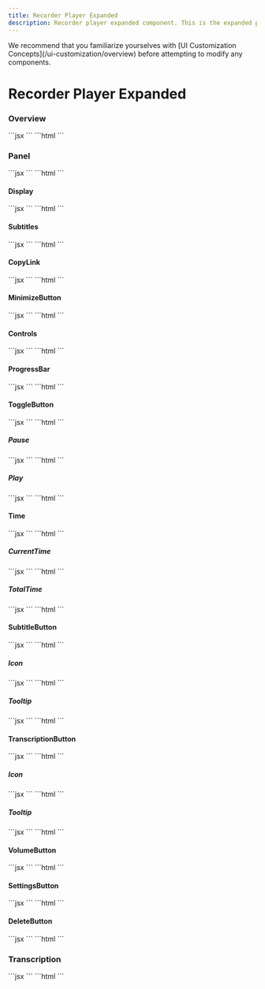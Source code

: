 ```yaml
---
title: Recorder Player Expanded
description: Recorder player expanded component. This is the expanded player that appears when user wants to view the recording in full screen.
---
```


<Note>
We recommend that you familiarize yourselves with [UI Customization Concepts](/ui-customization/overview) before attempting to modify any components.
</Note>

# Recorder Player Expanded

### Overview
<Tabs>
<Tab title="React / Next.js">
```jsx
<VeltWireframe>
    <VeltRecorderPlayerExpandedWireframe>
        <VeltRecorderPlayerExpandedWireframe.Panel />
        <VeltRecorderPlayerExpandedWireframe.Transcription />
    </VeltRecorderPlayerExpandedWireframe>
</VeltWireframe>
```
</Tab>
<Tab title="Other Frameworks">
```html
<velt-wireframe style="display:none;">
    <velt-recorder-player-expanded-wireframe>
        <velt-recorder-player-expanded-panel-wireframe></velt-recorder-player-expanded-panel-wireframe>
        <velt-recorder-player-expanded-transcription-wireframe></velt-recorder-player-expanded-transcription-wireframe>
    </velt-recorder-player-expanded-wireframe>
</velt-wireframe>
```
</Tab>
</Tabs>

### Panel
<Tabs>
<Tab title="React / Next.js">
```jsx
<VeltWireframe>
    <VeltRecorderPlayerExpandedWireframe.Panel>
        <VeltRecorderPlayerExpandedWireframe.Display />
        <VeltRecorderPlayerExpandedWireframe.Subtitles />
        <VeltRecorderPlayerExpandedWireframe.CopyLink />
        <VeltRecorderPlayerExpandedWireframe.MinimizeButton />
        <VeltRecorderPlayerExpandedWireframe.Controls />
    </VeltRecorderPlayerExpandedWireframe.Panel>
</VeltWireframe>
```
</Tab>
<Tab title="Other Frameworks">
```html
<velt-wireframe style="display:none;">
    <velt-recorder-player-expanded-panel-wireframe>
        <velt-recorder-player-expanded-display-wireframe></velt-recorder-player-expanded-display-wireframe>
        <velt-recorder-player-expanded-subtitles-wireframe></velt-recorder-player-expanded-subtitles-wireframe>
        <velt-recorder-player-expanded-copy-link-wireframe></velt-recorder-player-expanded-copy-link-wireframe>
        <velt-recorder-player-expanded-minimize-button-wireframe></velt-recorder-player-expanded-minimize-button-wireframe>
        <velt-recorder-player-expanded-controls-wireframe></velt-recorder-player-expanded-controls-wireframe>
    </velt-recorder-player-expanded-panel-wireframe>
</velt-wireframe>
```
</Tab>
</Tabs>

#### Display
<Tabs>
<Tab title="React / Next.js">
```jsx
<VeltWireframe>
    <VeltRecorderPlayerExpandedWireframe.Display />
</VeltWireframe>
```
</Tab>
<Tab title="Other Frameworks">
```html
<velt-wireframe style="display:none;">
    <velt-recorder-player-expanded-display-wireframe></velt-recorder-player-expanded-display-wireframe>
</velt-wireframe>
```
</Tab>
</Tabs>

#### Subtitles
<Tabs>
<Tab title="React / Next.js">
```jsx
<VeltWireframe>
    <VeltRecorderPlayerExpandedWireframe.Subtitles />
</VeltWireframe>
```
</Tab>
<Tab title="Other Frameworks">
```html
<velt-wireframe style="display:none;">
    <velt-recorder-player-expanded-subtitles-wireframe></velt-recorder-player-expanded-subtitles-wireframe>
</velt-wireframe>
```
</Tab>
</Tabs>

#### CopyLink
<Tabs>
<Tab title="React / Next.js">
```jsx
<VeltWireframe>
    <VeltRecorderPlayerExpandedWireframe.CopyLink />
</VeltWireframe>
```
</Tab>
<Tab title="Other Frameworks">
```html
<velt-wireframe style="display:none;">
    <velt-recorder-player-expanded-copy-link-wireframe></velt-recorder-player-expanded-copy-link-wireframe>
</velt-wireframe>
```
</Tab>
</Tabs>

#### MinimizeButton
<Tabs>
<Tab title="React / Next.js">
```jsx
<VeltWireframe>
    <VeltRecorderPlayerExpandedWireframe.MinimizeButton />
</VeltWireframe>
```
</Tab>
<Tab title="Other Frameworks">
```html
<velt-wireframe style="display:none;">
    <velt-recorder-player-expanded-minimize-button-wireframe></velt-recorder-player-expanded-minimize-button-wireframe>
</velt-wireframe>
```
</Tab>
</Tabs>

#### Controls
<Tabs>
<Tab title="React / Next.js">
```jsx
<VeltWireframe>
    <VeltRecorderPlayerExpandedWireframe.Controls>
        <VeltRecorderPlayerExpandedWireframe.Controls.ProgressBar />
        <VeltRecorderPlayerExpandedWireframe.Controls.ToggleButton />
        <VeltRecorderPlayerExpandedWireframe.Controls.Time />
        <VeltRecorderPlayerExpandedWireframe.Controls.SubtitleButton />
        <VeltRecorderPlayerExpandedWireframe.Controls.TranscriptionButton />
        <VeltRecorderPlayerExpandedWireframe.Controls.VolumeButton />
        <VeltRecorderPlayerExpandedWireframe.Controls.SettingsButton />
        <VeltRecorderPlayerExpandedWireframe.Controls.DeleteButton />
    </VeltRecorderPlayerExpandedWireframe.Controls>
</VeltWireframe>
```
</Tab>
<Tab title="Other Frameworks">
```html
<velt-wireframe style="display:none;">
    <velt-recorder-player-expanded-controls-wireframe>
        <velt-recorder-player-expanded-controls-progress-bar-wireframe></velt-recorder-player-expanded-controls-progress-bar-wireframe>
        <velt-recorder-player-expanded-controls-toggle-button-wireframe></velt-recorder-player-expanded-controls-toggle-button-wireframe>
        <velt-recorder-player-expanded-controls-time-wireframe></velt-recorder-player-expanded-controls-time-wireframe>
        <velt-recorder-player-expanded-controls-subtitle-button-wireframe></velt-recorder-player-expanded-controls-subtitle-button-wireframe>
        <velt-recorder-player-expanded-controls-transcription-button-wireframe></velt-recorder-player-expanded-controls-transcription-button-wireframe>
        <velt-recorder-player-expanded-controls-volume-button-wireframe></velt-recorder-player-expanded-controls-volume-button-wireframe>
        <velt-recorder-player-expanded-controls-settings-button-wireframe></velt-recorder-player-expanded-controls-settings-button-wireframe>
        <velt-recorder-player-expanded-controls-delete-button-wireframe></velt-recorder-player-expanded-controls-delete-button-wireframe>
    </velt-recorder-player-expanded-controls-wireframe>
</velt-wireframe>
```
</Tab>
</Tabs>

#### ProgressBar
<Tabs>
<Tab title="React / Next.js">
```jsx
<VeltWireframe>
    <VeltRecorderPlayerExpandedWireframe.Controls.ProgressBar />
</VeltWireframe>
```
</Tab>
<Tab title="Other Frameworks">
```html
<velt-wireframe style="display:none;">
    <velt-recorder-player-expanded-controls-progress-bar-wireframe></velt-recorder-player-expanded-controls-progress-bar-wireframe>
</velt-wireframe>
```
</Tab>
</Tabs>

#### ToggleButton
<Tabs>
<Tab title="React / Next.js">
```jsx
<VeltWireframe>
    <VeltRecorderPlayerExpandedWireframe.Controls.ToggleButton>
        <VeltRecorderPlayerExpandedWireframe.Controls.ToggleButton.Pause />
        <VeltRecorderPlayerExpandedWireframe.Controls.ToggleButton.Play />
    </VeltRecorderPlayerExpandedWireframe.Controls.ToggleButton>
</VeltWireframe>
```
</Tab>
<Tab title="Other Frameworks">
```html
<velt-wireframe style="display:none;">
    <velt-recorder-player-expanded-controls-toggle-button-wireframe>
        <velt-recorder-player-expanded-controls-toggle-pause-wireframe></velt-recorder-player-expanded-controls-toggle-pause-wireframe>
        <velt-recorder-player-expanded-controls-toggle-play-wireframe></velt-recorder-player-expanded-controls-toggle-play-wireframe>
    </velt-recorder-player-expanded-controls-toggle-button-wireframe>
</velt-wireframe>
```
</Tab>
</Tabs>

##### Pause
<Tabs>
<Tab title="React / Next.js">
```jsx
<VeltWireframe>
    <VeltRecorderPlayerExpandedWireframe.Controls.ToggleButton.Pause />
</VeltWireframe>
```
</Tab>
<Tab title="Other Frameworks">
```html
<velt-wireframe style="display:none;">
    <velt-recorder-player-expanded-controls-toggle-pause-wireframe></velt-recorder-player-expanded-controls-toggle-pause-wireframe>
</velt-wireframe>
```
</Tab>
</Tabs>

##### Play
<Tabs>
<Tab title="React / Next.js">
```jsx
<VeltWireframe>
    <VeltRecorderPlayerExpandedWireframe.Controls.ToggleButton.Play />
</VeltWireframe>
```
</Tab>
<Tab title="Other Frameworks">
```html
<velt-wireframe style="display:none;">
    <velt-recorder-player-expanded-controls-toggle-play-wireframe></velt-recorder-player-expanded-controls-toggle-play-wireframe>
</velt-wireframe>
```
</Tab>
</Tabs>

#### Time
<Tabs>
<Tab title="React / Next.js">
```jsx
<VeltWireframe>
    <VeltRecorderPlayerExpandedWireframe.Controls.Time>
        <VeltRecorderPlayerExpandedWireframe.Controls.CurrentTime />
        <VeltRecorderPlayerExpandedWireframe.Controls.TotalTime />
    </VeltRecorderPlayerExpandedWireframe.Controls.Time>
</VeltWireframe>
```
</Tab>
<Tab title="Other Frameworks">
```html
<velt-wireframe style="display:none;">
    <velt-recorder-player-expanded-controls-time-wireframe>
        <velt-recorder-player-expanded-controls-current-time-wireframe></velt-recorder-player-expanded-controls-current-time-wireframe>
        <velt-recorder-player-expanded-controls-total-time-wireframe></velt-recorder-player-expanded-controls-total-time-wireframe>
    </velt-recorder-player-expanded-controls-time-wireframe>
</velt-wireframe>
```
</Tab>
</Tabs>

##### CurrentTime
<Tabs>
<Tab title="React / Next.js">
```jsx
<VeltWireframe>
    <VeltRecorderPlayerExpandedWireframe.Controls.CurrentTime />
</VeltWireframe>
```
</Tab>
<Tab title="Other Frameworks">
```html
<velt-wireframe style="display:none;">
    <velt-recorder-player-expanded-controls-current-time-wireframe></velt-recorder-player-expanded-controls-current-time-wireframe>
</velt-wireframe>
```
</Tab>
</Tabs>

##### TotalTime
<Tabs>
<Tab title="React / Next.js">
```jsx
<VeltWireframe>
    <VeltRecorderPlayerExpandedWireframe.Controls.TotalTime />
</VeltWireframe>
```
</Tab>
<Tab title="Other Frameworks">
```html
<velt-wireframe style="display:none;">
    <velt-recorder-player-expanded-controls-total-time-wireframe></velt-recorder-player-expanded-controls-total-time-wireframe>
</velt-wireframe>
```
</Tab>
</Tabs>

#### SubtitleButton
<Tabs>
<Tab title="React / Next.js">
```jsx
<VeltWireframe>
    <VeltRecorderPlayerExpandedWireframe.Controls.SubtitleButton>
        <VeltRecorderPlayerExpandedWireframe.Controls.SubtitleButton.Icon />
        <VeltRecorderPlayerExpandedWireframe.Controls.SubtitleButton.Tooltip />
    </VeltRecorderPlayerExpandedWireframe.Controls.SubtitleButton>
</VeltWireframe>
```
</Tab>
<Tab title="Other Frameworks">
```html
<velt-wireframe style="display:none;">
    <velt-recorder-player-expanded-controls-subtitle-button-wireframe>
        <velt-recorder-player-expanded-controls-subtitle-button-icon-wireframe></velt-recorder-player-expanded-controls-subtitle-button-icon-wireframe>
        <velt-recorder-player-expanded-controls-subtitle-button-tooltip-wireframe></velt-recorder-player-expanded-controls-subtitle-button-tooltip-wireframe>
    </velt-recorder-player-expanded-controls-subtitle-button-wireframe>
</velt-wireframe>
```
</Tab>
</Tabs>

##### Icon
<Tabs>
<Tab title="React / Next.js">
```jsx
<VeltWireframe>
    <VeltRecorderPlayerExpandedWireframe.Controls.SubtitleButton.Icon />
</VeltWireframe>
```
</Tab>
<Tab title="Other Frameworks">
```html
<velt-wireframe style="display:none;">
    <velt-recorder-player-expanded-controls-subtitle-button-icon-wireframe></velt-recorder-player-expanded-controls-subtitle-button-icon-wireframe>
</velt-wireframe>
```
</Tab>
</Tabs>

##### Tooltip
<Tabs>
<Tab title="React / Next.js">
```jsx
<VeltWireframe>
    <VeltRecorderPlayerExpandedWireframe.Controls.SubtitleButton.Tooltip />
</VeltWireframe>
```
</Tab>
<Tab title="Other Frameworks">
```html
<velt-wireframe style="display:none;">
    <velt-recorder-player-expanded-controls-subtitle-button-tooltip-wireframe></velt-recorder-player-expanded-controls-subtitle-button-tooltip-wireframe>
</velt-wireframe>
```
</Tab>
</Tabs>

#### TranscriptionButton
<Tabs>
<Tab title="React / Next.js">
```jsx
<VeltWireframe>
    <VeltRecorderPlayerExpandedWireframe.Controls.TranscriptionButton>
        <VeltRecorderPlayerExpandedWireframe.Controls.TranscriptionButton.Icon />
        <VeltRecorderPlayerExpandedWireframe.Controls.TranscriptionButton.Tooltip />
    </VeltRecorderPlayerExpandedWireframe.Controls.TranscriptionButton>
</VeltWireframe>
```
</Tab>
<Tab title="Other Frameworks">
```html
<velt-wireframe style="display:none;">
    <velt-recorder-player-expanded-controls-transcription-button-wireframe>
        <velt-recorder-player-expanded-controls-transcription-button-icon-wireframe></velt-recorder-player-expanded-controls-transcription-button-icon-wireframe>
        <velt-recorder-player-expanded-controls-transcription-button-tooltip-wireframe></velt-recorder-player-expanded-controls-transcription-button-tooltip-wireframe>
    </velt-recorder-player-expanded-controls-transcription-button-wireframe>
</velt-wireframe>
```
</Tab>
</Tabs>

##### Icon
<Tabs>
<Tab title="React / Next.js">
```jsx
<VeltWireframe>
    <VeltRecorderPlayerExpandedWireframe.Controls.TranscriptionButton.Icon />
</VeltWireframe>
```
</Tab>
<Tab title="Other Frameworks">
```html
<velt-wireframe style="display:none;">
    <velt-recorder-player-expanded-controls-transcription-button-icon-wireframe></velt-recorder-player-expanded-controls-transcription-button-icon-wireframe>
</velt-wireframe>
```
</Tab>
</Tabs>

##### Tooltip
<Tabs>
<Tab title="React / Next.js">
```jsx
<VeltWireframe>
    <VeltRecorderPlayerExpandedWireframe.Controls.TranscriptionButton.Tooltip />
</VeltWireframe>
```
</Tab>
<Tab title="Other Frameworks">
```html
<velt-wireframe style="display:none;">
    <velt-recorder-player-expanded-controls-transcription-button-tooltip-wireframe></velt-recorder-player-expanded-controls-transcription-button-tooltip-wireframe>
</velt-wireframe>
```
</Tab>
</Tabs>

#### VolumeButton
<Tabs>
<Tab title="React / Next.js">
```jsx
<VeltWireframe>
    <VeltRecorderPlayerExpandedWireframe.Controls.VolumeButton />
</VeltWireframe>
```
</Tab>
<Tab title="Other Frameworks">
```html
<velt-wireframe style="display:none;">
    <velt-recorder-player-expanded-controls-volume-button-wireframe></velt-recorder-player-expanded-controls-volume-button-wireframe>
</velt-wireframe>
```
</Tab>
</Tabs>

#### SettingsButton
<Tabs>
<Tab title="React / Next.js">
```jsx
<VeltWireframe>
    <VeltRecorderPlayerExpandedWireframe.Controls.SettingsButton />
</VeltWireframe>
```
</Tab>
<Tab title="Other Frameworks">
```html
<velt-wireframe style="display:none;">
    <velt-recorder-player-expanded-controls-settings-button-wireframe></velt-recorder-player-expanded-controls-settings-button-wireframe>
</velt-wireframe>
```
</Tab>
</Tabs>

#### DeleteButton
<Tabs>
<Tab title="React / Next.js">
```jsx
<VeltWireframe>
    <VeltRecorderPlayerExpandedWireframe.Controls.DeleteButton />
</VeltWireframe>
```
</Tab>
<Tab title="Other Frameworks">
```html
<velt-wireframe style="display:none;">
    <velt-recorder-player-expanded-controls-delete-button-wireframe></velt-recorder-player-expanded-controls-delete-button-wireframe>
</velt-wireframe>
```
</Tab>
</Tabs>

### Transcription
<Tabs>
<Tab title="React / Next.js">
```jsx
<VeltWireframe>
    <VeltRecorderPlayerExpandedWireframe.Transcription />
</VeltWireframe>
```
</Tab>
<Tab title="Other Frameworks">
```html
<velt-wireframe style="display:none;">
    <velt-recorder-player-expanded-transcription-wireframe></velt-recorder-player-expanded-transcription-wireframe>
</velt-wireframe>
```
</Tab>
</Tabs>

